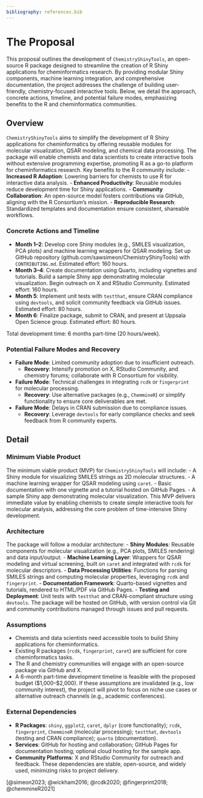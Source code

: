 ```yaml
---
bibliography: references.bib
---
```


# The Proposal

This proposal outlines the development of `ChemistryShinyTools`, an open-source R package designed to streamline the creation of R Shiny applications for cheminformatics research. By providing modular Shiny components, machine learning integration, and comprehensive documentation, the project addresses the challenge of building user-friendly, chemistry-focused interactive tools. Below, we detail the approach, concrete actions, timeline, and potential failure modes, emphasizing benefits to the R and cheminformatics communities.

## Overview

`ChemistryShinyTools` aims to simplify the development of R Shiny applications for cheminformatics by offering reusable modules for molecular visualization, QSAR modeling, and chemical data processing. The package will enable chemists and data scientists to create interactive tools without extensive programming expertise, promoting R as a go-to platform for cheminformatics research. Key benefits to the R community include:
- **Increased R Adoption**: Lowering barriers for chemists to use R for interactive data analysis.
- **Enhanced Productivity**: Reusable modules reduce development time for Shiny applications.
- **Community Collaboration**: An open-source model fosters contributions via GitHub, aligning with the R Consortium’s mission.
- **Reproducible Research**: Standardized templates and documentation ensure consistent, shareable workflows.

### Concrete Actions and Timeline
- **Month 1–2**: Develop core Shiny modules (e.g., SMILES visualization, PCA plots) and machine learning wrappers for QSAR modeling. Set up GitHub repository (github.com/sawsimeon/ChemistryShinyTools) with `CONTRIBUTING.md`. Estimated effort: 160 hours.
- **Month 3–4**: Create documentation using Quarto, including vignettes and tutorials. Build a sample Shiny app demonstrating molecular visualization. Begin outreach on X and RStudio Community. Estimated effort: 160 hours.
- **Month 5**: Implement unit tests with `testthat`, ensure CRAN compliance using `devtools`, and solicit community feedback via GitHub issues. Estimated effort: 80 hours.
- **Month 6**: Finalize package, submit to CRAN, and present at Uppsala Open Science group. Estimated effort: 80 hours.

Total development time: 6 months part-time (20 hours/week).

### Potential Failure Modes and Recovery
- **Failure Mode**: Limited community adoption due to insufficient outreach.
  - **Recovery**: Intensify promotion on X, RStudio Community, and chemistry forums; collaborate with R Consortium for visibility.
- **Failure Mode**: Technical challenges in integrating `rcdk` or `fingerprint` for molecular processing.
  - **Recovery**: Use alternative packages (e.g., `ChemmineR`) or simplify functionality to ensure core deliverables are met.
- **Failure Mode**: Delays in CRAN submission due to compliance issues.
  - **Recovery**: Leverage `devtools` for early compliance checks and seek feedback from R community experts.

## Detail

### Minimum Viable Product
The minimum viable product (MVP) for `ChemistryShinyTools` will include:
- A Shiny module for visualizing SMILES strings as 2D molecular structures.
- A machine learning wrapper for QSAR modeling using `caret`.
- Basic documentation with one vignette and a tutorial hosted on GitHub Pages.
- A sample Shiny app demonstrating molecular visualization.
This MVP delivers immediate value by enabling chemists to create simple interactive tools for molecular analysis, addressing the core problem of time-intensive Shiny development.

### Architecture
The package will follow a modular architecture:
- **Shiny Modules**: Reusable components for molecular visualization (e.g., PCA plots, SMILES rendering) and data input/output.
- **Machine Learning Layer**: Wrappers for QSAR modeling and virtual screening, built on `caret` and integrated with `rcdk` for molecular descriptors.
- **Data Processing Utilities**: Functions for parsing SMILES strings and computing molecular properties, leveraging `rcdk` and `fingerprint`.
- **Documentation Framework**: Quarto-based vignettes and tutorials, rendered to HTML/PDF via GitHub Pages.
- **Testing and Deployment**: Unit tests with `testthat` and CRAN-compliant structure using `devtools`.
The package will be hosted on GitHub, with version control via Git and community contributions managed through issues and pull requests.

### Assumptions
- Chemists and data scientists need accessible tools to build Shiny applications for cheminformatics.
- Existing R packages (`rcdk`, `fingerprint`, `caret`) are sufficient for core cheminformatics tasks.
- The R and chemistry communities will engage with an open-source package via GitHub and X.
- A 6-month part-time development timeline is feasible with the proposed budget ($1,000–$2,000).
If these assumptions are invalidated (e.g., low community interest), the project will pivot to focus on niche use cases or alternative outreach channels (e.g., academic conferences).

### External Dependencies
- **R Packages**: `shiny`, `ggplot2`, `caret`, `dplyr` (core functionality); `rcdk`, `fingerprint`, `ChemmineR` (molecular processing); `testthat`, `devtools` (testing and CRAN compliance); `quarto` (documentation).
- **Services**: GitHub for hosting and collaboration; GitHub Pages for documentation hosting; optional cloud hosting for the sample app.
- **Community Platforms**: X and RStudio Community for outreach and feedback.
These dependencies are stable, open-source, and widely used, minimizing risks to project delivery.

[@simeon2023; @wickham2016; @rcdk2020; @fingerprint2018; @chemmineR2021]